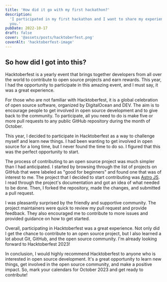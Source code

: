 ```yaml
---
title: 'How did it go with my first hackathon?'
description:
  'I participated in my first hackathon and I want to share my experience with
  you.'
pubDate: 2022-10-17
draft: false
cover: '@assets/posts/hacktoberfest.png'
coverAlt: 'hacktoberfest-image'
---
```


## So how did I got into this?

Hacktoberfest is a yearly event that brings together developers from all over
the world to contribute to open source projects and earn rewards. This year, I
had the opportunity to participate in this amazing event, and I must say, it was
a great experience.

For those who are not familiar with Hacktoberfest, it is a global celebration of
open source software, organized by DigitalOcean and DEV. The aim is to encourage
people to get involved in open source development and to give back to the
community. To participate, all you need to do is make five or more pull requests
to any public GitHub repository during the month of October.

This year, I decided to participate in Hacktoberfest as a way to challenge
myself and learn new things. I had been wanting to get involved in open source
for a long time, but I never found the time to do so. I figured that this was
the perfect opportunity to start.

The process of contributing to an open source project was much simpler than I
had anticipated. I started by browsing through the list of projects on GitHub
that were labeled as "good for beginners" and found one that was of interest to
me. The project that I decided to start contributing was
[Astro JS](https://astro.build/). I read through the project's documentation and
got an idea of what needed to be done. Then, I forked the repository, made the
changes, and submitted a pull request.

I was pleasantly surprised by the friendly and supportive community. The project
maintainers were quick to review my pull request and provide feedback. They also
encouraged me to contribute to more issues and provided guidance on how to get
started.

Overall, participating in Hacktoberfest was a great experience. Not only did I
get the chance to contribute to an open source project, but I also learned a lot
about Git, GitHub, and the open source community. I'm already looking forward to
Hacktoberfest 2023!

In conclusion, I would highly recommend Hacktoberfest to anyone who is
interested in open source development. It's a great opportunity to learn new
things, get involved in the open source community, and make a positive impact.
So, mark your calendars for October 2023 and get ready to contribute!
